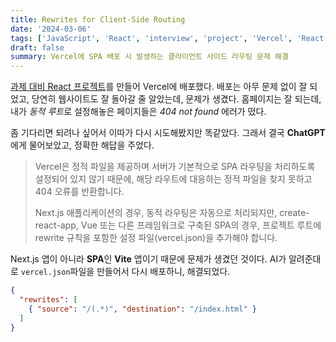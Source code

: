 ```yaml
---
title: Rewrites for Client-Side Routing
date: '2024-03-06'
tags: ['JavaScript', 'React', 'interview', 'project', 'Vercel', 'React Router']
draft: false
summary: Vercel에 SPA 배포 시 발생하는 클라이언트 사이드 라우팅 문제 해결
---
```


[과제 대비 React 프로젝트](/blog/projects/Coding-Interview-Prep)를 만들어 Vercel에 배포했다. 배포는 아무 문제 없이 잘 되었고, 당연히 웹사이트도 잘 돌아갈 줄 알았는데, 문제가 생겼다. 홈페이지는 잘 되는데, 내가 *동적 루트*로 설정해놓은 페이지들은 *404 not found* 에러가 떴다.

좀 기다리면 되려나 싶어서 이따가 다시 시도해봤지만 똑같았다. 그래서 결국 **ChatGPT**에게 물어보았고, 정확한 해답을 주었다. 

> Vercel은 정적 파일을 제공하며 서버가 기본적으로 SPA 라우팅을 처리하도록 설정되어 있지 않기 때문에, 해당 라우트에 대응하는 정적 파일을 찾지 못하고 404 오류를 반환합니다. 
>
> Next.js 애플리케이션의 경우, 동적 라우팅은 자동으로 처리되지만, create-react-app, Vue 또는 다른 프레임워크로 구축된 SPA의 경우, 프로젝트 루트에 rewrite 규칙을 포함한 설정 파일(vercel.json)을 추가해야 합니다.

Next.js 앱이 아니라 **SPA**인 **Vite** 앱이기 때문에 문제가 생겼던 것이다. AI가 알려준대로 `vercel.json`파일을 만들어서 다시 배포하니, 해결되었다.

```json:vercel.json
{
  "rewrites": [
    { "source": "/(.*)", "destination": "/index.html" }
  ]
}
```